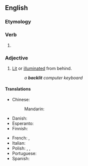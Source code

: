 ==English==

===Etymology===
{{compound|en|back|lit}}

===Verb===
{{head|en|verb form}}

# {{en-past of|backlight}}

===Adjective===
{{en-adj}}

# [[lit|Lit]] or [[illuminated]] from behind.
#: ''a '''backlit''' computer keyboard''

====Translations====
{{trans-top|illuminated from behind}}
* Chinese:
*: Mandarin: {{t|cmn|[[背光]][[的]]|tr=bèiguāng de}}
* Danish: {{t-needed|da}}
* Esperanto: {{t-needed|eo}}
* Finnish: {{t-needed|fi}}
{{trans-mid}}
* French: {{t+|fr|rétro-éclairé}}, {{t|fr|éclairé par derrière}}
* Italian: {{t|it|illuminato dal di dietro}}
* Polish: {{t|pl|podświetlany|m}}, {{t|pl|podświetlana|f}}, {{t|pl|podświetlane|n}}
* Portuguese: {{t|pt|retroiluminado}}
* Spanish: {{t+|es|retroiluminado}}
{{trans-bottom}}